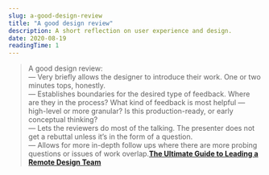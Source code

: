 ```yaml
---
slug: a-good-design-review
title: "A good design review"
description: A short reflection on user experience and design.
date: 2020-08-19
readingTime: 1
---
```


>A good design review:<br />
— Very briefly allows the designer to introduce their work. One or two minutes tops, honestly.<br />
— Establishes boundaries for the desired type of feedback. Where are they in the process? What kind of feedback is most helpful — high-level or more granular? Is this production-ready, or early conceptual thinking?<br />
— Lets the reviewers do most of the talking. The presenter does not get a rebuttal unless it’s in the form of a question.<br />
— Allows for more in-depth follow ups where there are more probing questions or issues of work overlap.**<a href="https://modus.medium.com/humans-first-strategies-for-leading-remote-design-teams-d08df0c3f662">The Ultimate Guide to Leading a Remote Design Team</a>**